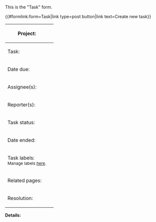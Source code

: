 <noinclude>
This is the "Task" form.

{{#formlink:form=Task|link type=post button|link text=Create new task}}
</noinclude><includeonly>
<div id="wikiPreview" style="display: none; padding-bottom: 25px; margin-bottom: 25px; border-bottom: 1px solid #AAAAAA;"></div>
{{{info|page name=<Task[Project]>/<unique number;random;6>}}}
{{{for template|Task}}}
{| class="formtable"
! Project:
| {{{field|Project|mandatory|cargo table=Projects|cargo field=_pageTitle|mapping cargo field=_pageName}}}
|-
! Task:
| {{{field|Task|mandatory}}}
|-
! Date due:
| {{{field|Date due|input type=datepicker|mandatory}}}
|-
! Assignee(s):
| {{{field|Assignees|input type=tokens|values from category=People|delimiter=;}}}
|-
! Reporter(s):
| {{{field|Reporters|input type=tokens|values from category=People|delimiter=;}}}
|-
! Task status:
| {{:Template:Status field}}
|- id="date_end"
! Date ended:
| {{{field|Date ended|input type=datepicker|default=now}}}
|-
! Task labels:<br><sup style="font-size:.75rem;color: #665;font-weight:400">Manage labels [[Project:Task labels|here]].</sup>
| {{{field|Labels|input type=tokens|values from category=Task labels|delimiter=;|existing values only}}}
|-
! Related pages:
| {{{field|Related pages|input type=tokens|delimiter=;}}}
|- id="resolution"
! Resolution:
| {{{field|Resolution|input type=textarea}}}
|}
{{{end template}}}

'''Details:'''

{{{standard input|free text|rows=10}}}
</includeonly>
